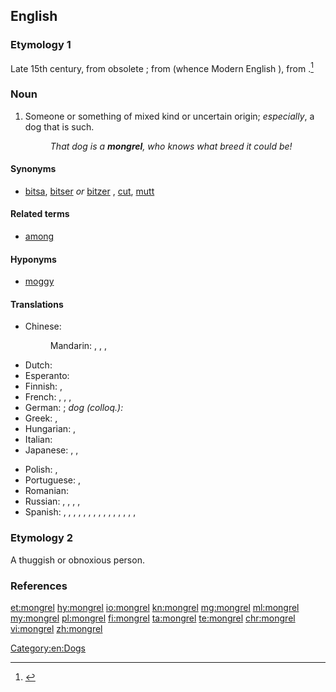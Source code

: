 ==English==

===Etymology 1===
Late 15th century, from obsolete {{term|mong||mixture|lang=en}}{{suffix||rel|t2=(pejorative)}}; from {{etyl|ang|en}} {{term|gemong||mingling|lang=ang}} (whence Modern English {{term|among|lang=en}}), from {{etyl|gem-pro|en}} {{term/t|gem-pro|*mang-||mix}}.<ref>{{R:Online Etymology Dictionary}}</ref>

===Noun===
{{en-noun}}

# Someone or something of mixed kind or uncertain origin; ''especially'', a dog that is such.
#: ''That dog is a '''mongrel''', who knows what breed it could be!''

====Synonyms====
* {{sense|someone of mixed kind}} [[bitsa]], [[bitser]] ''or'' [[bitzer]] {{qualifier|UK|Australia}}, [[cut]], [[mutt]]

====Related terms====
* [[among]]

====Hyponyms====
* [[moggy]] {{qualifier|of a cat}}

====Translations====
{{trans-top|someone of mixed kind}}
* Chinese:
*: Mandarin: {{t|cmn|雜種|sc=Hani}}, {{t+|cmn|杂种|tr=zázhǒng|sc=Hani}}, {{t+|cmn|混血兒|sc=Hani}}, {{t+|cmn|混血儿|tr=hùnxuè'ér|sc=Hani}}
* Dutch: {{t+|nl|bastaard|m}}
* Esperanto: {{t|eo|senrasa}}
* Finnish: {{t+|fi|rakki}}, {{t+|fi|piski}}
* French: {{t+|fr|bâtard|m}}, {{t+|fr|corniaud|m}}, {{t+|fr|métis|m}}, {{t+|fr|métisse|f}}
* German: {{t+|de|Mischling|m}}; ''dog (colloq.):'' {{t|de|Promenadenmischung|f}}
* Greek: {{t|el|μιξογενής|m|f|tr=mixoyenís|sc=Grek}}, {{t+|el|μιγάς|m|sc=Grek}}
* Hungarian: {{t+|hu|keverék}}, {{t+|hu|korcs}}
* Italian: {{t+|it|bastardo|m}}
* Japanese: {{t|ja|雑種|tr=ざっしゅ, zasshu|sc=Jpan}}, {{t|ja|ハーフ|tr=hāfu|sc=Jpan}}, {{t|ja|混血児|tr=こんけつじ, konketsuji|sc=Jpan}}
{{trans-mid}}
* Polish: {{t+|pl|kundel|m}}, {{t+|pl|mieszaniec|m}}
* Portuguese: {{t+|pt|vira-lata|m}}, {{qualifier|Portugal}} {{t+|pt|rafeiro|m}}
* Romanian: {{t+|ro|corcitură}}
* Russian: {{t+|ru|дворня́га|f|sc=Cyrl}} {{qualifier|dog}}, {{t+|ru|дворня́жка|f|sc=Cyrl}} {{qualifier|dog}}, {{t+|ru|мети́с|m|sc=Cyrl}}, {{t+|ru|мети́ска|f|sc=Cyrl}} {{qualifier|person}}, {{t|ru|полукро́вка|m|f|sc=Cyrl}}
* Spanish: {{qualifier|mongrel dog}} {{t|es|perro callejero|m}}, {{t|es|perro mestizo|m}}, {{t|es|cacri|m}} {{qualifier|Venezuela}}, {{t|es|comecuandohay|m}} {{qualifier|Nicaragua - also written and pronounced 'comecuanduay'}}, {{t+|es|chucho|m}} {{qualifier|Spain}}, {{t+|es|chumino|m}} {{qualifier|Guatemala}}, {{t+|es|chusco|m}}{{qualifier|Peru}}, {{t|es|gozque|m}}{{qualifier|Colombia}}, {{t|es|mil leches|m}} {{qualifier|Spain}}, {{t|es|perro aguacatero|m}} {{qualifier|El Salvador|Honduras}}, {{t|es|perro criollo|m}} {{qualifier|Panama}}, {{t|es|PP|m}} {{qualifier|Argentina - pronounced 'pe pe'}}, {{t+|es|quiltro|m}} {{qualifier|Bolivia|Chile}}, {{t|es|sato|m}} {{qualifier|Cuba|Puerto Rico}}, {{t|es|tinaquero|m}} {{qualifier|Panama}}, {{t+|es|zaguate|m}} {{qualifier|Costa Rica}}
{{trans-bottom}}

===Etymology 2===
{{en-noun}}

{{context|slang|Australia|lang=en}} A thuggish or obnoxious person.

===References===
<references/>

[[Category:en:Dogs]]

[[et:mongrel]]
[[hy:mongrel]]
[[io:mongrel]]
[[kn:mongrel]]
[[mg:mongrel]]
[[ml:mongrel]]
[[my:mongrel]]
[[pl:mongrel]]
[[fi:mongrel]]
[[ta:mongrel]]
[[te:mongrel]]
[[chr:mongrel]]
[[vi:mongrel]]
[[zh:mongrel]]